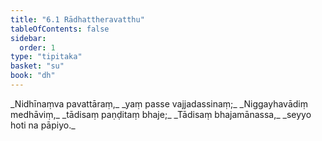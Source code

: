 ```yaml
---
title: "6.1 Rādhattheravatthu"
tableOfContents: false
sidebar:
  order: 1
type: "tipitaka"
basket: "su"
book: "dh"
---
```



<DynamicBreadcrumb />

<Division number="76" book="dh">

<Paragraph number="82" type="verses" book="dh">
_Nidhīnaṃva pavattāraṃ,_  
_yaṃ passe vajjadassinaṃ;_  
_Niggayhavādiṃ medhāviṃ,_  
_tādisaṃ paṇḍitaṃ bhaje;_  
_Tādisaṃ bhajamānassa,_  
_seyyo hoti na pāpiyo._
</Paragraph>
</Division>